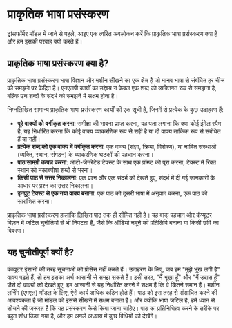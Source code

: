 # प्राकृतिक भाषा प्रसंस्करण

<CourseFloatingBanner
    chapter={1}
    classNames="absolute z-10 right-0 top-0"
/>

ट्रांसफॉर्मर मॉडल में जाने से पहले, आइए एक त्वरित अवलोकन करें कि प्राकृतिक भाषा प्रसंस्करण क्या है और हम इसकी परवाह क्यों करते हैं।

## प्राकृतिक भाषा प्रसंस्करण क्या है?

प्राकृतिक भाषा प्रसंस्करण भाषा विज्ञान और मशीन सीखने का एक क्षेत्र है जो मानव भाषा से संबंधित हर चीज को समझने पर केंद्रित है। एनएलपी कार्यों का उद्देश्य न केवल एक शब्द को व्यक्तिगत रूप से समझना है, बल्कि उन शब्दों के संदर्भ को समझने में सक्षम होना है।

निम्नलिखित सामान्य प्राकृतिक भाषा प्रसंस्करण कार्यों की एक सूची है, जिनमें से प्रत्येक के कुछ उदाहरण हैं:
- **पूरे वाक्यों को वर्गीकृत करना**: समीक्षा की भावना प्राप्त करना, यह पता लगाना कि क्या कोई ईमेल स्पैम है, यह निर्धारित करना कि कोई वाक्य व्याकरणिक रूप से सही है या दो वाक्य तार्किक रूप से संबंधित हैं या नहीं।
- **प्रत्येक शब्द को एक वाक्य में वर्गीकृत करना**: एक वाक्य (संज्ञा, क्रिया, विशेषण), या नामित संस्थाओं (व्यक्ति, स्थान, संगठन) के व्याकरणिक घटकों की पहचान करना।
- **पाठ सामग्री उत्पन्न करना**: ऑटो-जेनरेटेड टेक्स्ट के साथ एक प्रॉम्प्ट को पूरा करना, टेक्स्ट में रिक्त स्थान को नकाबपोश शब्दों से भरना।
- **किसी पाठ से उत्तर निकालना**: एक प्रश्न और एक संदर्भ को देखते हुए, संदर्भ में दी गई जानकारी के आधार पर प्रश्न का उत्तर निकालना।
- **इनपुट टेक्स्ट से एक नया वाक्य बनाना**: एक पाठ को दूसरी भाषा में अनुवाद करना, एक पाठ को सारांशित करना।

प्राकृतिक भाषा प्रसंस्करण हालांकि लिखित पाठ तक ही सीमित नहीं है। यह वाक् पहचान और कंप्यूटर विज़न में जटिल चुनौतियों से भी निपटता है, जैसे कि ऑडियो नमूने की प्रतिलिपि बनाना या किसी छवि का विवरण।

## यह चुनौतीपूर्ण क्यों है?

कंप्यूटर इंसानों की तरह सूचनाओं को प्रोसेस नहीं करते हैं। उदाहरण के लिए, जब हम "मुझे भूख लगी है" वाक्य पढ़ते हैं, तो हम इसका अर्थ आसानी से समझ सकते हैं। इसी तरह, "मैं भूखा हूँ" और "मैं उदास हूँ" जैसे दो वाक्यों को देखते हुए, हम आसानी से यह निर्धारित करने में सक्षम हैं कि वे कितने समान हैं। मशीन लर्निंग (एमएल) मॉडल के लिए, ऐसे कार्य अधिक कठिन होते हैं। पाठ को इस तरह से संसाधित करने की आवश्यकता है जो मॉडल को इससे सीखने में सक्षम बनाता है। और क्योंकि भाषा जटिल है, हमें ध्यान से सोचने की जरूरत है कि यह प्रसंस्करण कैसे किया जाना चाहिए। पाठ का प्रतिनिधित्व करने के तरीके पर बहुत शोध किया गया है, और हम अगले अध्याय में कुछ विधियों को देखेंगे।
